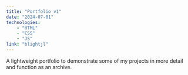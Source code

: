 ```yaml
---
title: "Portfolio v1"
date: "2024-07-01"
technologies:
    - "HTML"
    - "CSS"
    - "JS"
link: "blightjl"
---
```

A lightweight portfolio to demonstrate some of my projects in more detail and function as an archive.